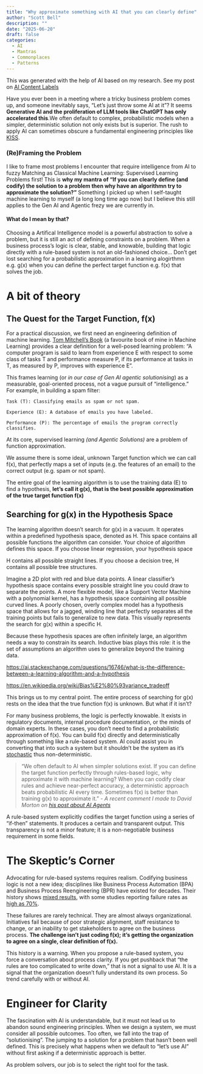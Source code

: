 ```yaml
---
title: "Why approximate something with AI that you can clearly define"
author: "Scott Bell"
description: ""
date: "2025-06-20"
draft: false
categories: 
  - AI
  - Mantras
  - Commonplaces
  - Patterns
---
```


::: {.callout-note appearance="simple"}
This was generated with the help of AI based on my research. See my post on [AI Content Labels](../AI-Content-Labels/index.qmd)
:::

Have you ever been in a meeting where a tricky business problem comes up, and someone inevitably says, "Let's just throw some AI at it"? It seems **Generative AI and the proliferation of LLM tools like ChatGPT has only accelerated this**.We often default to complex, probabilistic models when a simpler, deterministic solution not only exists but is superior. The rush to apply AI can sometimes obscure a fundamental engineering principles like [KISS](https://en.wikipedia.org/wiki/KISS_principle).

### (Re)Framing the Problem

I like to frame most problems I encounter that require intelligence from AI to fuzzy Matching as Classical Machine Learning: Supervised Learning Problems first! This is **why my mantra of "If you can clearly define (and codify) the solution to a problem then why have an algorithmn try to approximate the solution?"** Something I picked up when I self-taught machine learning to myself (a long long time ago now) but I believe this still applies to the Gen AI and Agentic frezy we are currently in.

#### What do I mean by that?

Choosing a Artifical Intelligence model is a powerful abstraction to solve a problem, but it is still an act of defining constraints on a problem. When a business process's logic is clear, stable, and knowable, building that logic directly with a rule-based system is not an old-fashioned choice... Don't get lost searching for a probabilistic approximation in a learning alogirthmn e.g. g(x) when you can define the perfect target function e.g. f(x) that solves the job.

# A bit of theory

## The Quest for the Target Function, f(x)

For a practical discussion, we first need an engineering definition of machine learning. [Tom Mitchell's Book](https://www.cs.cmu.edu/~tom/files/MachineLearningTomMitchell.pdf) (a favourite book of mine in Machine Learning) provides a clear definition for a well-posed learning problem: "A computer program is said to learn from experience E with respect to some class of tasks T and performance measure P, if its performance at tasks in T, as measured by P, improves with experience E".

This frames learning (or *in our case of Gen AI agentic solutionising*) as a measurable, goal-oriented process, not a vague pursuit of "intelligence." For example, in building a spam filter:

```         
Task (T): Classifying emails as spam or not spam.

Experience (E): A database of emails you have labeled.

Performance (P): The percentage of emails the program correctly classifies.   
```

At its core, supervised learning *(and Agentic Solutions)* are a problem of function approximation.

We assume there is some ideal, unknown Target function which we can call f(x), that perfectly maps a set of inputs (e.g. the features of an email) to the correct output (e.g. spam or not spam).

The entire goal of the learning algorithm is to use the training data (E) to find a hypothesis, **let's call it g(x), that is the best possible approximation of the true target function f(x)**

::: {.callout-tip appearance="simple" collapse="true"}
## Searching for g(x) in the Hypothesis Space

The learning algorithm doesn't search for g(x) in a vacuum. It operates within a predefined hypothesis space, denoted as H. This space contains all possible functions the algorithm can consider. Your choice of algorithm defines this space. If you choose linear regression, your hypothesis space

H contains all possible straight lines. If you choose a decision tree, H contains all possible tree structures.

Imagine a 2D plot with red and blue data points. A linear classifier's hypothesis space contains every possible straight line you could draw to separate the points. A more flexible model, like a Support Vector Machine with a polynomial kernel, has a hypothesis space containing all possible curved lines. A poorly chosen, overly complex model has a hypothesis space that allows for a jagged, winding line that perfectly separates all the training points but fails to generalize to new data. This visually represents the search for g(x) within a specific H.

Because these hypothesis spaces are often infinitely large, an algorithm needs a way to constrain its search. Inductive bias plays this role: it is the set of assumptions an algorithm uses to generalize beyond the training data.

[https://ai.stackexchange.com/questions/16746/what-is-the-difference-between-a-learning-algorithm-and-a-hypothesis](Learning%20Algoritmn%20vs%20Hypothesis)

[https://en.wikipedia.org/wiki/Bias%E2%80%93variance_tradeoff](Bias-Variance%20tradeoff)
:::

This brings us to my central point. The entire process of searching for g(x) rests on the idea that the true function f(x) is unknown. But what if it isn't?

For many business problems, the logic is perfectly knowable. It exists in regulatory documents, internal procedure documentation, or the minds of domain experts. In these cases, you don't need to find a probabilistic approximation of f(x). You can build f(x) directly and deterministically through something like a rule-based system. AI could assist you in converting that into such a system but it shouldn't be the system as it's [stochastic](https://en.wikipedia.org/wiki/Stochastic_parrot) thus non-deterministic.

 
> "We often default to AI when simpler solutions exist. If you can define the target function perfectly through rules-based logic, why approximate it with machine learning? When you can codify clear rules and achieve near-perfect accuracy, a deterministic approach beats probabilistic AI every time. Sometimes f(x) is better than training g(x) to approximate it." - *A recent comment I made to David Morton on [his post about AI Agents](https://www.linkedin.com/pulse/right-tool-job-david-morton-ztzkc/?trackingId=5emS3%2BUaStuTjMFped%2FFig%3D%3D )*


A rule-based system explicitly codifies the target function using a series of "if-then" statements. It produces a certain and transparent output. This transparency is not a minor feature; it is a non-negotiable business requirement in some fields.

# The Skeptic's Corner

Advocating for rule-based systems requires realism. Codifying business logic is not a new idea; disciplines like Business Process Automation (BPA) and Business Process Reengineering (BPR) have existed for decades. Their history shows [mixed results](https://www.inteqgroup.com/blog/why-do-business-process-reengineering-initiatives-fail), with some studies reporting failure rates as [high as 70%](https://www.irmbrjournal.com/papers/1378389650.pdf).

These failures are rarely technical. They are almost always organizational. Initiatives fail because of poor strategic alignment, staff resistance to change, or an inability to get stakeholders to agree on the business process. **The challenge isn't just coding f(x); it's getting the organization to agree on a single, clear definition of f(x).**

This history is a warning. When you propose a rule-based system, you force a conversation about process clarity. If you get pushback that "the rules are too complicated to write down," that is not a signal to use AI. It is a signal that the organization doesn't fully understand its own process. So trend carefully with or without AI.

# Engineer for Clarity

The fascination with AI is understandable, but it must not lead us to abandon sound engineering principles. When we design a system, we must consider all possible outcomes. Too often, we fall into the trap of "solutionising". The jumping to a solution for a problem that hasn't been well defined. This is precisely what happens when we default to "let's use AI" without first asking if a deterministic approach is better.

As problem solvers, our job is to select the right tool for the task.